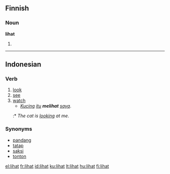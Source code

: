 ==Finnish==

===Noun===
'''lihat'''

# {{plural of|liha|lang=Finnish}}

----

==Indonesian==

===Verb===
{{infl|id|verb}}

# [[look]]
# [[see]]
# [[watch]]
#* ''[[kucing|Kucing]] [[itu]] '''melihat''' [[saya]]''.
#:* ''The cat is [[look]]ing at me''.

===Synonyms===
* [[pandang]]
* [[tatap]]
* [[saksi]]
* [[tonton]]

[[el:lihat]]
[[fr:lihat]]
[[id:lihat]]
[[ku:lihat]]
[[lt:lihat]]
[[hu:lihat]]
[[fi:lihat]]